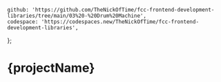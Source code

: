 	github: 'https://github.com/TheNickOfTime/fcc-frontend-development-libraries/tree/main/03%20-%20Drum%20Machine',
	codespace: 'https://codespaces.new/TheNickOfTime/fcc-frontend-development-libraries',
};

# {projectName}
